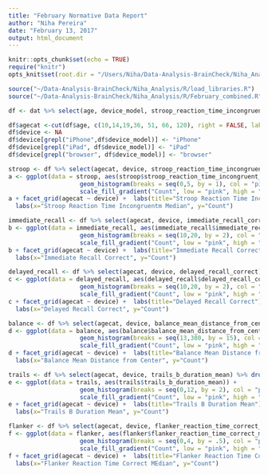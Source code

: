 ```yaml
---
title: "February Normative Data Report"
author: "Niha Pereira"
date: "February 13, 2017"
output: html_document
---
```


```r
knitr::opts_chunk$set(echo = TRUE)
require("knitr")
opts_knit$set(root.dir = "/Users/Niha/Data-Analysis-BrainCheck/Niha_Analysis")
```

```r
source("~/Data-Analysis-BrainCheck/Niha_Analysis/R/load_libraries.R")
source("~/Data-Analysis-BrainCheck/Niha_Analysis/R/February_combined.R")

df <- dat %>% select(age, device_model, stroop_reaction_time_incongruent_median,digit_symbol_duration_median, immediate_recall_correct,delayed_recall_correct, balance_mean_distance_from_center, trails_b_duration_mean, flanker_reaction_time_correct_median)

df$agecat <-cut(df$age, c(10,14,19,36, 51, 66, 120), right = FALSE, labels = c("10-13", "14-18", "19-35", "36-50", "51-65", "66+"))
df$device <- NA
df$device[grepl("iPhone",df$device_model)] <- "iPhone"
df$device[grepl("iPad", df$device_model)] <- "iPad"
df$device[grepl("browser", df$device_model)] <- "browser"

```

```r

stroop <- df %>% select(agecat, device, stroop_reaction_time_incongruent_median) %>% drop_na()
a <- ggplot(data = stroop, aes(stroop$stroop_reaction_time_incongruent_median)) + 
                    geom_histogram(breaks = seq(0,5, by = 1), col = "pink", aes(fill = ..count..)) +
                    scale_fill_gradient("Count", low = "pink", high = "purple")
a + facet_grid(agecat ~ device) +  labs(title="Stroop Reaction Time Incongruent Median") +
  labs(x="Stroop Reaction Time Incongruentm Median", y="Count")

````

```r

immediate_recall <- df %>% select(agecat, device, immediate_recall_correct) %>% drop_na()
b <- ggplot(data = immediate_recall, aes(immediate_recall$immediate_recall_correct)) + 
                    geom_histogram(breaks = seq(10,20, by = 2), col = "pink", aes(fill = ..count..)) +
                    scale_fill_gradient("Count", low = "pink", high = "purple") 
b + facet_grid(agecat ~ device) +  labs(title="Immediate Recall Correct") +
  labs(x="Immediate Recall Correct", y="Count")

````
```r

delayed_recall <- df %>% select(agecat, device, delayed_recall_correct) %>% drop_na()
c <- ggplot(data = delayed_recall, aes(delayed_recall$delayed_recall_correct)) + 
                    geom_histogram(breaks = seq(10,20, by = 2), col = "pink", aes(fill = ..count..)) +
                    scale_fill_gradient("Count", low = "pink", high = "purple") 
c + facet_grid(agecat ~ device) +  labs(title="Delayed Recall Correct") +
  labs(x="Delayed Recall Correct", y="Count")

````

```r

balance <- df %>% select(agecat, device, balance_mean_distance_from_center) %>% drop_na()
d <- ggplot(data = balance, aes(balance$balance_mean_distance_from_center)) + 
                    geom_histogram(breaks = seq(13,380, by = 15), col = "pink", aes(fill = ..count..)) +
                    scale_fill_gradient("Count", low = "pink", high = "purple") 
d + facet_grid(agecat ~ device) +  labs(title="Balance Mean Distance from Center") +
  labs(x="Balance Mean Distance from Center", y="Count")

````

```r

trails <- df %>% select(agecat, device, trails_b_duration_mean) %>% drop_na()
e <- ggplot(data = trails, aes(trails$trails_b_duration_mean)) + 
                    geom_histogram(breaks = seq(0,12, by = 2), col = "pink", aes(fill = ..count..)) +
                    scale_fill_gradient("Count", low = "pink", high = "purple") 
e + facet_grid(agecat ~ device) +  labs(title="Trails B Duration Mean") +
  labs(x="Trails B Duration Mean", y="Count")

````

```r

flanker <- df %>% select(agecat, device, flanker_reaction_time_correct_median) %>% drop_na()
f <- ggplot(data = flanker, aes(flanker$flanker_reaction_time_correct_median)) + 
                    geom_histogram(breaks = seq(0,4, by = .5), col = "pink", aes(fill = ..count..)) +
                    scale_fill_gradient("Count", low = "pink", high = "purple") 
f + facet_grid(agecat ~ device) +  labs(title="Flanker Reaction Time Correct Median") +
  labs(x="Flanker Reaction Time Correct MEdian", y="Count")

````